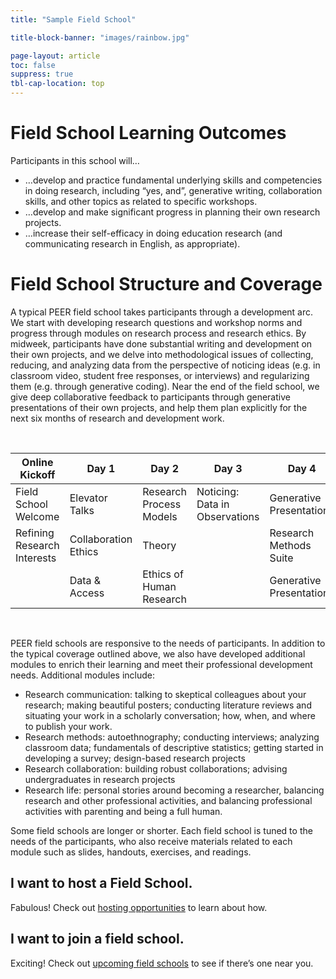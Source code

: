 ```yaml
---
title: "Sample Field School"

title-block-banner: "images/rainbow.jpg"

page-layout: article
toc: false
suppress: true
tbl-cap-location: top
---
```


# Field School Learning Outcomes

::::: {.quarto-listing .quarto-listing-container-grid}
:::: {.list .grid .quarto-listing-cols-2}

:::{.g-col-1 .text-left}
Participants in this school will...
:::

:::{.g-col-1 .text-left}
* …develop and practice fundamental underlying skills and competencies in doing research, including “yes, and”, generative writing, collaboration skills, and other topics as related to specific workshops.
* …develop and make significant progress in planning their own research projects.
* …increase their self-efficacy in doing education research (and communicating research in English, as appropriate).
:::
::::
:::::

# Field School Structure and Coverage
A typical PEER field school takes participants through a development arc.  We start with developing research questions and workshop norms and progress through modules on research process and research ethics.  By midweek, participants have done substantial writing and development on their own projects, and we delve into methodological issues of collecting, reducing, and analyzing data from the perspective of noticing ideas (e.g. in classroom video, student free responses, or interviews) and regularizing them (e.g. through generative coding).  Near the end of the field school, we give deep collaborative feedback to participants through generative presentations of their own projects, and help them plan explicitly for the next six months of research and development work.

&nbsp;  
```{=HTML}
<table class="table table-bordered text-center">
  <thead>
    <tr>
      <th>Online Kickoff</th>
      <th>Day 1</th>
      <th>Day 2</th>
      <th>Day 3</th>
      <th>Day 4</th>
      <th>Day 5</th>
    </tr>
  </thead>
  <tbody>
    <tr>
      <td>
        <div class="card bg-info text-black p-3 rounded">
          Field School Welcome
        </div>
      </td>
      <td>
        <div class="card bg-info text-black p-3 rounded">
          Elevator Talks
        </div>
      </td>
      <td>
        <div class="card bg-info text-black p-3 rounded">
          Research Process Models
        </div>
      </td>
      <td>
        <div class="card bg-info text-black p-3 rounded">
          Noticing: Data in Observations
        </div>
      </td>
      <td>
        <div class="card bg-info text-black p-3 rounded">
          Generative Presentations
        </div>
      </td>
      <td>
        <div class="card bg-info text-black p-3 rounded">
          Generative Presentations
        </div>
      </td>
    </tr>
    <tr>
      <td>
        <div class="card bg-info text-black p-3 rounded">
          Refining Research Interests
        </div>
      </td>
      <td>
        <div class="card bg-info text-black p-3 rounded">
          Collaboration Ethics
        </div>
      </td>
      <td>
        <div class="card bg-info text-black p-3 rounded">
          Theory
        </div>
      </td>
      <td></td>
      <td>
        <div class="card bg-info text-black p-3 rounded">
          Research Methods Suite
        </div>
      </td>
      <td>
        <div class="card bg-info text-black p-3 rounded">
          Authorship
        </div>
      </td>
    </tr>
    <tr>
      <td></td>
      <td>
        <div class="card bg-info text-black p-3 rounded">
          Data & Access
        </div>
      </td>
      <td>
        <div class="card bg-info text-black p-3 rounded">
          Ethics of Human Research
        </div>
      </td>
      <td></td>
      <td>
        <div class="card bg-info text-black p-3 rounded">
          Generative Presentations
        </div>
      </td>
      <td>
        <div class="card bg-info text-black p-3 rounded">
          What Comes Next?
        </div>
      </td>
    </tr>
  </tbody>
</table>
```
&nbsp;  

PEER field schools are responsive to the needs of participants. In addition to the typical coverage outlined above, we also have developed additional modules to enrich their learning and meet their professional development needs. Additional modules include:


* Research communication: talking to skeptical colleagues about your research; making beautiful posters; conducting literature reviews and situating your work in a scholarly conversation; how, when, and where to publish your work.
* Research methods: autoethnography; conducting interviews; analyzing classroom data; fundamentals of descriptive statistics; getting started in developing a survey; design-based research projects
* Research collaboration: building robust collaborations; advising undergraduates in research projects
* Research life: personal stories around becoming a researcher, balancing research and other professional activities, and balancing professional activities with parenting and being a full human.

Some field schools are longer or shorter. Each field school is tuned to the needs of the participants, who also receive materials related to each module such as slides, handouts, exercises, and readings.

::::: {.quarto-listing .quarto-listing-container-grid}
:::: {.list .grid .quarto-listing-cols-2}

:::{.g-col-1 .text-center}
# I want to host a Field School.

Fabulous! Check out [hosting opportunities](model/localhost.qmd) to learn about how.
:::

:::{.g-col-1 .text-center}
# I want to join a field school.

Exciting! Check out [upcoming field schools](schools/index.qmd) to see if there's one near you.
:::
::::
:::::